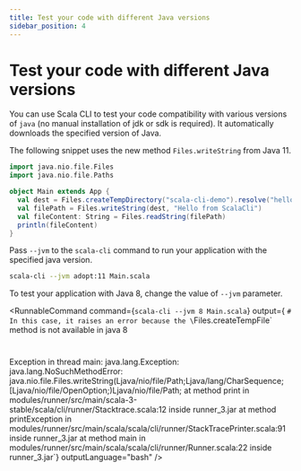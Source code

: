 ```yaml
---
title: Test your code with different Java versions
sidebar_position: 4
---
```



# Test your code with different Java versions

You can use Scala CLI to test your code compatibility with various versions of `java` (no manual installation of jdk or sdk is required). It automatically downloads the specified version of Java.

The following snippet uses the new method `Files.writeString` from Java 11.

```scala title=Main.scala
import java.nio.file.Files
import java.nio.file.Paths

object Main extends App {
  val dest = Files.createTempDirectory("scala-cli-demo").resolve("hello.txt")
  val filePath = Files.writeString(dest, "Hello from ScalaCli")
  val fileContent: String = Files.readString(filePath)
  println(fileContent)
}
```

Pass `--jvm` to the `scala-cli` command to run your application with the specified java version.

```bash ignore
scala-cli --jvm adopt:11 Main.scala
```

<!-- ignored Expected:
Hello from ScalaCli
-->

To test your application with Java 8, change the value of `--jvm` parameter.

<RunnableCommand
    command={`scala-cli --jvm 8 Main.scala`}
    output={
`# In this case, it raises an error because the \`Files.createTempFile\` method is not available in java 8
#
Exception in thread main: java.lang.Exception: java.lang.NoSuchMethodError: java.nio.file.Files.writeString(Ljava/nio/file/Path;Ljava/lang/CharSequence;[Ljava/nio/file/OpenOption;)Ljava/nio/file/Path;
    at method print in modules/runner/src/main/scala-3-stable/scala/cli/runner/Stacktrace.scala:12 inside runner_3.jar
    at method printException in modules/runner/src/main/scala/scala/cli/runner/StackTracePrinter.scala:91 inside runner_3.jar
    at method main in modules/runner/src/main/scala/scala/cli/runner/Runner.scala:22 inside runner_3.jar`}
    outputLanguage="bash"
/>

<!-- ignored Expected:
java.lang.NoSuchMethodError
java.nio.file.Files.writeString
-->
